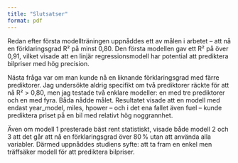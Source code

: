 ```yaml
---
title: "Slutsatser"
format: pdf
---
```


Redan efter första modellträningen uppnåddes ett av målen i arbetet – att nå en förklaringsgrad R² på minst 0,80. Den första modellen gav ett R² på över 0,91, vilket visade att en linjär regressionsmodell har potential att prediktera bilpriser med hög precision.

Nästa fråga var om man kunde nå en liknande förklaringsgrad med färre prediktorer. Jag undersökte aldrig specifikt om två prediktorer räckte för att nå R² > 0,80, men jag testade två enklare modeller: en med tre prediktorer och en med fyra. Båda nådde målet. Resultatet visade att en modell med endast year_model, miles, hpower – och i det ena fallet även fuel – kunde prediktera priset på en bil med relativt hög noggrannhet.

Även om modell 1 presterade bäst rent statistiskt, visade både modell 2 och 3 att det går att nå en förklaringsgrad över 80 % utan att använda alla variabler. Därmed uppnåddes studiens syfte: att ta fram en enkel men träffsäker modell för att prediktera bilpriser.
